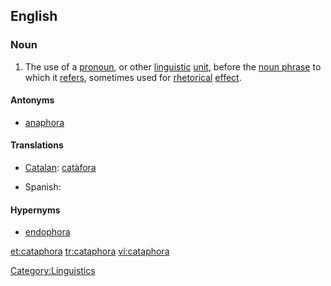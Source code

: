 ==English==
{{wikipedia}}

===Noun===
{{en-noun}}

# {{linguistics|rhetoric}} The use of a [[pronoun]], or other [[linguistic]] [[unit]], before the [[noun phrase]] to which it [[refers]], sometimes used for [[rhetorical]] [[effect]].

====Antonyms====
* [[anaphora]]

====Translations====
{{trans-top|referring to a noun that appears later}}
* [[Catalan]]: [[catàfora]] {{f}}
{{trans-mid}}
* Spanish: {{t+|es|catáfora|f}}
{{trans-bottom}}

====Hypernyms====
* [[endophora]]

[[Category:Linguistics]]

[[et:cataphora]]
[[tr:cataphora]]
[[vi:cataphora]]